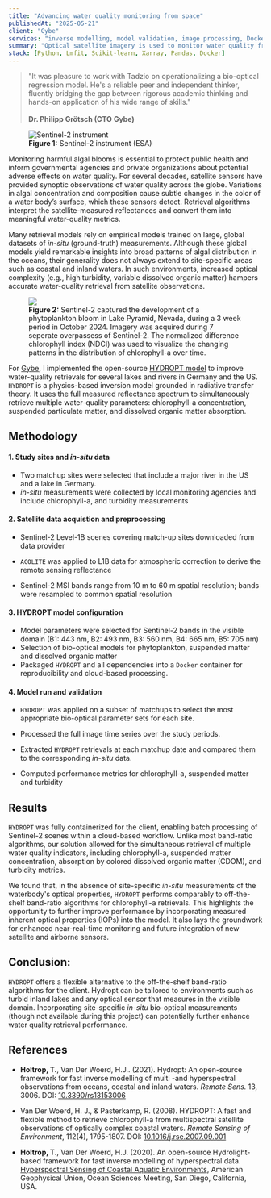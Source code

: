 ```yaml
---
title: "Advancing water quality monitoring from space"
publishedAt: "2025-05-21"
client: "Gybe"
services: "inverse modelling, model validation, image processing, Docker integration"
summary: "Optical satellite imagery is used to monitor water quality from space. On behalf of Gybe, I implemented a physics-based inversion model to derive water quality indicators such as chlorophyll-a from ESA's Sentinel-2 satellite. The analysis focused on lakes and rivers in Germany and the United States. "
stack: [Python, Lmfit, Scikit-learn, Xarray, Pandas, Docker]
---
```


<blockquote>
  "It was pleasure to work with Tadzio on operationalizing a bio-optical regression model. He's a reliable peer and independent thinker, fluently bridging the gap between rigorous academic thinking and hands-on application of his wide range of skills."
  <br>
  <br>
  <b>Dr. Philipp Grötsch (CTO Gybe)</b>
</blockquote>

<figure class="float-left mr-4 my-4 mb-0 w-[300px]">
  <img
    src="/images/sentinel-2.jpg"
    alt="Sentinel-2 instrument"
    className="rounded-lg w-full h-auto"
  />
  <figcaption class="text-xs text-muted-foreground text-left mt-2">
    <b>Figure 1:</b> Sentinel-2 instrument (ESA)
  </figcaption>
</figure>

Monitoring harmful algal blooms is essential to protect public health and inform governmental agencies and private organizations about potential adverse effects on water quality. For several decades, satellite sensors have provided synoptic observations of water quality across the globe. Variations in algal concentration and composition cause subtle changes in the color of a water body’s surface, which these sensors detect. Retrieval algorithms interpret the satellite-measured reflectances and convert them into meaningful water-quality metrics.


Many retrieval models rely on empirical models trained on large, global datasets of *in-situ* (ground-truth) measurements. Although these global models yield remarkable insights into broad patterns of algal distribution in the oceans, their generality does not always extend to site-specific areas such as coastal and inland waters. In such environments, increased optical complexity (e.g., high turbidity, variable dissolved organic matter) hampers accurate water-quality retrieval from satellite observations.

<figure class="mt-0">
    <img src="/images/lake-pyramid.apng"></img>
  <figcaption class="text-xs text-muted-foreground text-left mt-0">
    <b>Figure 2:</b> Sentinel-2 captured the development of a phytoplankton bloom in Lake Pyramid, Nevada, during a 3 week period in October 2024. Imagery was acquired during 7 seperate overpassess of Sentinel-2. The normalized difference chlorophyll index (NDCI) was used to visualize the changing patterns in the distribution of chlorophyll-a over time.
  </figcaption>
</figure>

For <a href="www.gybe.com" target="_blank">Gybe</a>, I implemented the open-source [HYDROPT model](https://github.com/tadz-io/hydropt) to improve water-quality retrievals for several lakes and rivers in Germany and the US. `HYDROPT` is a physics-based inversion model grounded in radiative transfer theory. It uses the full measured reflectance spectrum to simultaneously retrieve multiple water-quality parameters: chlorophyll-a concentration, suspended particulate matter, and dissolved organic matter absorption.


## Methodology

#### 1. Study sites and *in-situ* data
- Two matchup sites were selected that include a major river in the US and a lake in Germany.
- *in-situ* measurements were collected by local monitoring agencies and include chlorophyll-a, and turbidity measurements

#### 2. Satellite data acquistion and preprocessing
- Sentinel-2 Level-1B scenes covering match-up sites downloaded from data provider
- `ACOLITE` was applied to L1B data for atmospheric correction to derive the remote sensing reflectance

- Sentinel-2 MSI bands range from 10 m to 60 m spatial resolution; bands were resampled to common spatial resolution

#### 3. HYDROPT model configuration
- Model parameters were selected for Sentinel-2 bands in the visible domain (B1: 443 nm, B2: 493 nm, B3: 560 nm, B4: 665 nm, B5: 705 nm)
- Selection of bio-optical models for phytoplankton, suspended matter and dissolved organic matter
- Packaged `HYDROPT` and all dependencies into a `Docker` container for reproducibility and cloud-based processing.


#### 4. Model run and validation

- `HYDROPT` was applied on a subset of matchups to select the most appropriate bio-optical parameter sets for each site.

- Processed the full image time series over the study periods.

- Extracted `HYDROPT` retrievals at each matchup date and compared them to the corresponding *in-situ* data.

- Computed performance metrics for chlorophyll-a, suspended matter and turbidity

## Results

`HYDROPT` was fully containerized for the client, enabling batch processing of Sentinel-2 scenes within a cloud-based workflow. Unlike most band-ratio algorithms, our solution allowed for the simultaneous retrieval of multiple water quality indicators, including chlorophyll-a, suspended matter concentration, absorption by colored dissolved organic matter (CDOM), and turbidity metrics.

We found that, in the absence of site-specific *in-situ* measurements of the waterbody's optical properties, `HYDROPT` performs comparably to off-the-shelf band-ratio algorithms for chlorophyll-a retrievals. This highlights the opportunity to further improve performance by incorporating measured inherent optical properties (IOPs) into the model. It also lays the groundwork for enhanced near-real-time monitoring and future integration of new satellite and airborne sensors.

## Conclusion:

`HYDROPT` offers a flexible alternative to the off-the-shelf band-ratio algorithms for the client. Hydropt can be tailored to environments such as turbid inland lakes and any optical sensor that measures in the visible domain. Incorporating site-specific *in-situ* bio-optical measurements (though not available during this project) can potentially further enhance water quality retrieval performance.

## References

- **Holtrop, T.**, Van Der Woerd, H.J.. (2021). Hydropt: An open-source framework for fast inverse modelling of multi -and hyperspectral observations from oceans, coastal and inland waters. *Remote Sens.* 13, 3006. DOI: <a href="https://doi.org/10.3390/rs13153006" target="_blank">10.3390/rs13153006</a>

- Van Der Woerd, H. J., & Pasterkamp, R. (2008). HYDROPT: A fast and flexible method to retrieve chlorophyll-a from multispectral satellite observations of optically complex coastal waters. *Remote Sensing of Environment*, 112(4), 1795-1807. DOI: <a href="https://doi.org/10.1016/j.rse.2007.09.001" target="_blank">10.1016/j.rse.2007.09.001</a>

- **Holtrop, T.**, Van Der Woerd, H.J. (2020). An open-source Hydrolight-based framework for fast inverse modelling of hyperspectral data. <a href="https://agu.confex.com/agu/osm20/meetingapp.cgi/Paper/651689" target="_blank">Hyperspectral Sensing of Coastal Aquatic Environments</a>, American Geophysical Union, Ocean Sciences Meeting, San Diego, California, USA.
